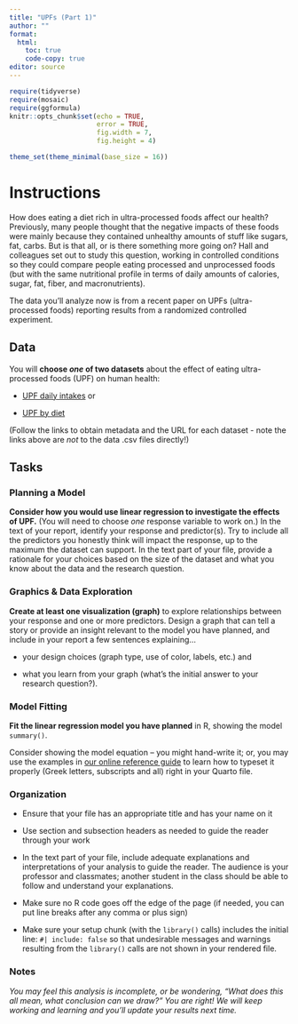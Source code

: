 ```yaml
---
title: "UPFs (Part 1)"
author: ""
format: 
  html:
    toc: true
    code-copy: true
editor: source
---
```


```r
require(tidyverse)
require(mosaic)
require(ggformula)
knitr::opts_chunk$set(echo = TRUE,
                      error = TRUE,
                      fig.width = 7, 
                      fig.height = 4)

theme_set(theme_minimal(base_size = 16))
```

# Instructions

How does eating a diet rich in ultra-processed foods affect our health? Previously, many people thought that the negative impacts of these foods were mainly because they contained unhealthy amounts of stuff like sugars, fat, carbs. But is that all, or is there something more going on? Hall and colleagues set out to study this question, working in controlled conditions so they could compare people eating processed and unprocessed foods (but with the same nutritional profile in terms of daily amounts of calories, sugar, fat, fiber, and macronutrients).

The data you'll analyze now is from a recent paper on UPFs (ultra-processed foods) reporting results from a randomized controlled experiment. 

## Data

You will **choose *one* of two datasets** about the effect of eating ultra-processed foods (UPF) on human health:

-   [UPF daily intakes](https://stacyderuiter.github.io/stat245-fa25/upf-daily-intake.html) or

-   [UPF by diet](https://stacyderuiter.github.io/stat245-fa25/upf-by-diet.html)

(Follow the links to obtain metadata and the URL for each dataset - note the links above are *not* to the data .csv files directly!)

\newpage

## Tasks

### Planning a Model

**Consider how you would use linear regression to investigate the effects of UPF.** (You will need to choose *one* response variable to work on.) In the text of your report, identify your response and predictor(s). Try to include all the predictors you honestly think will impact the response, up to the maximum the dataset can support. In the text part of your file, provide a rationale for your choices based on the size of the dataset and what you know about the data and the research question.

### Graphics & Data Exploration

**Create at least one visualization (graph)** to explore relationships between your response and one or more predictors. Design a graph that can tell a story or provide an insight relevant to the model you have planned, and include in your report a few sentences explaining...

-   your design choices (graph type, use of color, labels, etc.) and

-   what you learn from your graph (what's the initial answer to your research question?).

### Model Fitting

**Fit the linear regression model you have planned** in R, showing the model `summary()`. 

Consider showing the model equation -- you might hand-write it; or, you may use the examples in [our online reference guide](https://applied-regression.netlify.app/quarto/math-notation) to learn how to typeset it properly (Greek letters, subscripts and all) right in your Quarto file.

### Organization

-   Ensure that your file has an appropriate title and has your name on it

-   Use section and subsection headers as needed to guide the reader through your work

-   In the text part of your file, include adequate explanations and interpretations of your analysis to guide the reader. The audience is your professor and classmates; another student in the class should be able to follow and understand your explanations.

-   Make sure no R code goes off the edge of the page (if needed, you can put line breaks after any comma or plus sign)

-   Make sure your setup chunk (with the `library()` calls) includes the initial line: `#| include: false` so that undesirable messages and warnings resulting from the `library()` calls are not shown in your rendered file.

### Notes

*You may feel this analysis is incomplete, or be wondering, "What does this all mean, what conclusion can we draw?" You are right! We will keep working and learning and you'll update your results next time.*
